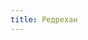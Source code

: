 ```yaml
---
title: Редрехан
---
```


<Audio fixed src="/menu/guidebook/races/redrehan/Vangelis - Ask the Mountains.mp3" />

<ButtonCover title="Редрехан" src="/menu/guidebook/races/redrehan/pic.jpg" author="Kimonas Theodossiou" authorHref="https://www.artstation.com/kimonas"/>
<BlockquoteBox attention text>
    Согласно мифам, ***искра***, давшая жизнь редрехан, была весьма тесно связана с природой, в связи с чем среди ушастых больше всего шаманов и друидов. Развитый культ предка, необычайная сплочённость и относительная миролюбивость делает из этого народа живой памятник далекому прошлому Нихерии. Необычная внешность и ореол загадочности даёт им среди людей негласный статус красивой расы. Редрехан пережили очень многое, что местами ожесточило их и оставило заметный отпечаток на менталитете.
</BlockquoteBox>
<BlockquoteBox warning text>
    Врождённый дар к **друидизму** и **шаманизму**. Особый подход к **кузнечному делу**.
</BlockquoteBox>

Излюбленная климатическая зона – север и ближайшие к нему территории. По этой причине редрехан почти не перемещались по Нихерии, осев лишь на своей исторической родине и северных колониях. Из-за чётких территориальных предпочтений они почти не менялись внешне, в отличие от, например, людей или бестийцев.

## Культура
Культура редрехан отражает пережитые ими события. С тех пор как исчезли *светлые*, а *тёмные* стали сотрудничать с *забытыми*, культура народа редрехан стала представлять из себя безудержный микс самых разных традиций и принципов исходящих из истории двух великих культур.

Баланс природы не был потерян забытыми редрехан. Правильные шаманы и друиды берегут природный баланс, не насилуют природу, не мучают духов и лелеют мечту стать членами Ковена или присоединиться к элитным стражам Синларина — Всадникам на грифонах. Более решительные, мечтающие стать делегатом или прокуратором Наат, могут насильно брать под контроль разум диких животных, путём борьбы вытаскивать с потустороннего плана духи предков и даже выращивать землянику на вершинах обледеневших гор, но немногие решаются действовать так жёстко. Это называется тёмным друидизмом или шаманизмом и весьма ограничивается культурными и общественными правилами.

<BlockquoteBox center author="Авраам Виртекс, гранд-адмирал Коркафта.">
    Сохранить традиции, окружающий мир и память о прошлом — их главная цель. На пути к этой цели их остановят только Боги.
</BlockquoteBox>

*Тёмные обменяли воинственность на цивилизацию, а светлые отбросили расизм ради выживания.*

### Архитектура
**Живут редрехан в больших городах, затерянных среди лесов или льдов.** Дома строятся как из камня, так и из дерева, отличаются малой площадью и большой высотой. Подвесные мосты между верхними этажами – основное украшение городов и поселений. В ходу небольшие круглые фонари, цветы в горшках, вьющийся плющ и певчие птицы, которых прикармливают на специальных карнизах у крыш. Тёмные редрехан западных колоний поддерживают традицию в собственном представлении: высота их домов растёт вниз, а подвёсные мосты заменяют вычурные подземные коридоры, соединяющие здания городского комплекса. В результате из-под земли торчат лишь шпили, как бы намекающие на то, какая высота зданий на самом деле сокрыта под землей.

### Быт 
* **Семьи** большие и включают старое поколение вплоть до прапрадедов. Из-за сильнейшего культа предков каждый редрехан знает свой род как минимум до седьмого колена. Молодёжь беспрекословно слушается и уважает старших. Редкий редрехан не продолжает дело родителей.
* В **период ухаживаний** редрехан вместе охотятся. Чтобы доказать избраннице свои чувства, юноши иногда отправляются на поиски цветка, который расцветает только раз в году на голых камнях. Девушки же собирают для избранников пригоршню особых ягод. Если они оказываются горькими — значит, лучше подождать с бракосочетанием, если кислые — значит, между влюблёнными есть нераскрытые тайны, если сладкие — значит, совместная жизнь будет счастливой.
* **Свадьбы** скромные: влюблённые обмениваются прядями волос, которые вплетают в косы друг друга, а потом получают подарки и празднуют до утра в кругу ближайших родственников.
* **Похороны** специфические: умершего расчленяют и закапывают части тела как можно дальше друг от друга, а одежду сжигают. Редрехан делают это, чтобы душа гарантированно отправилась в Чертог и не застряла в теле, а тело быстрее стало частью природы.
* **Редрехан боятся заразиться ликантропией или вампиризмом.**
* **К магии относятся с подозрением**, но одарённых ею сородичей не травят, по крайней мере в открытую. Зная к чему это когда-то привело, они насторожены так же как и их предки.
* **К чудесам механики и инженерии, особенно на паровой тяге, настроены негативно.**
* Несмотря на традиционализм, **к полукровкам относятся хорошо**.
* Говорят и пишут на **редрехе** и его диалектах. Другие языки изучают по мере необходимости.
* Верховыми животными не брезгуют. Кроме обычных лошадей у них есть **грифоны**.

### Законы
Исходя из неизменных традиций и особенностей менталитета, у редрехан практически полностью исключены мародёрство, осквернение захоронений и братоубийство. В тех редких случаях, когда что-то подобное происходит, виновных наказывают жесточайшим образом. Редрехан — сплочённый народ, а в настоящее время сплочённый как никогда ранее, знающий тонкости выживания и умеющий постоять за себя.

## Внешность
Средний рост и мужчин, и женщин — **160-175см**, вес — **50-70кг**.

Тела хорошо сложены, уши длинные, несколько закруглённые на кончиках, подвижные и покрыты шерстью в тон волосам. Жизнь в гармонии с природой обеспечивает расу отсутствием склонности к чрезмерной полноте или худобе. Девушки и женщины обычно пониже мужчин ростом и обладают более округлыми формами, тогда как мужчины более жилистые, угловатые и плоские.

Глаза большие, немного раскосые, с миндалевидным разрезом, всегда слегка светятся и потухают только после смерти.

Хотя родов редрехан бесчисленное множество, можно выделить **основные этничности**: *Наат* — тёмные редрехан; *Леитиасан* — серые редрехан; *Диамердет* и *Аирнарис* — этносы забытых редрехан и старейшие роды.

<BlockquoteBox text>
    <AuthorPic src="/menu/guidebook/races/redrehan/pic2.jpg" left author="KueshkaArt" authorHref="https://www.deviantart.com/kueshkaart" />

    **Диамердет** - редрехан крайнего севера, светловолосые и голубоглазые с бледно-розовой кожей. По телосложению массивнее остальных, а одежду предпочитают тёплую и лёгкую, из шерсти и льна. Представляют собой стандарт забытых редрехан и весьма почитаются в обществе за сохранение древнейших традиций и чистоту крови.
</BlockquoteBox>
<BlockquoteBox text>
    **Аирнарис** - редрехан средней полосы Синларина и юга. Волосы могут быть русыми, рыжими или тёмными, глаза чаще всего зелёные и светлые, редко карие. Когда-то были превалирующими в численности, сейчас же отошли на второй план. Самые консервативные и вечно сомневающиеся по поводу союза с тёмными.
</BlockquoteBox>

<BlockquoteBox text>
    <AuthorPic src="/menu/guidebook/races/redrehan/pic3.jpg" left author="Faefoe" authorHref="https://www.artstation.com/faefoe" />

    **Леитиасан** - потомки дипломатов, добившихся союза забытых редрехан и тёмных. Некоторые называют их серыми редрехан. По образу жизни они мало чем отличаются от остальных сородичей. Так же как и наат претерпевают акклиматизацию, но в гораздо меньшей степени. Глаза тёмных оттенков, в основном синие и фиолетовые.
</BlockquoteBox>
<BlockquoteBox text>
    **Наат** - Черты лица и у мужчин, и у женщин угловатые и резкие, у мужчин это заметно сильнее. Тем не менее, многие могли бы счесть тёмных редрехан довольно привлекательными. Волосы белые или серые. Очень редко встречаются темноволосые или рыжеватые. Уши немного острее и короче чем у остальных. Глаза бывают от бледно-серого до насыщенно-красного, чаще всего золотистые, но бывают представители и целые роды с сиреневым цветом глаз.
</BlockquoteBox>

**Могут дожить до 200 лет.** Взрослеют как люди, **стареть начинают после 130**. В детстве уши у редрехан почти человеческие — круглые и бесшёрстные, но в течение всей жизни растут и покрываются шерстью, иногда достигая к старости до 20см в длину. Шутить о них не стоит, потому что редрехан считают их красивыми, ухаживают за ними и украшают различными серьгами. Волосы у редрехан растут медленно и густо, поэтому их не стригут и сплетают в косы или узлы. Мужчины обзаводятся бородой и усами только после семидесяти лет.

### Одежда 
Возвышенные представители и главы родов носят одежду как можно более светлую и как можно более лёгкую. Работяг больше заботит, естественно, практичность.

### Особенности тёмных и серых
#### Акклиматизация
Исконно-тёмные редрехан и другие этничности проживающие на территории северных колоний испытывают акклиматизацию: основное большинство испытывает неудобства в меньшей степени по окончании полярной зимы, но тёмные редрехан особенно страдают по исходу на солнечную поверхность после длительного проживания под землей.

Дело в том, что из-за отсутствия солнечного света меланин в их организмах не вырабатывается, поэтому в естественной среде обитания цвет их кожи колеблется от **девственно-белого до синевато-серого, иногда с красноватым оттенком**. Кожа тонкая, поэтому через неё часто просвечивают жилы, а порой и устройство сустава различить можно. Но, выбираясь на поверхность, они попадают в совершенно другие условия и их организм начинает судорожно под них подстраиваться. **Выработка меланина резко увеличивается, что приводит к довольно быстрому потемнению кожи.** «Смена цвета» длится где-то месяц и в это время исконно-тёмные редрехан вынуждены пользоваться различными алхимическими мазями от солнечных ожогов. Последние на их коже выглядят как сильное покраснение и раздражение и могут привести к смерти.

После месяца адаптации кожа приобретает **чёрно-синий, тёмно-серо-фиолетовый или вообще ониксовый оттенок**. После этого необходимость в алхимических препаратах отпадает. Вернувшись в подземелья, в течение месяца тёмные обретают свой прежний, «досолнечный» цвет.

Несмотря на то, что после акклиматизации солнце редрехан не вредит, они всё равно его недолюбливают: стараются держаться в тени, носят плащи, перчатки, капюшоны и шляпы, одеваясь достаточно плотно даже летом. Дело в том, что на поверхности для них слишком холодно после душных и жарких подземелий.

#### Зрение 
Они отлично видят в темноте и могут видеть в инфракрасном спектре раз в пару часов, но на поверхности практически слепнут. Из-за этого раньше тёмные носили повязки из полупрозрачной ткани, а сейчас, благодаря прогрессу, перешли на окуляры с затемнёнными стёклами и более изысканные изделия, вроде меховых шлемов со стеклом на крайнем севере.

#### Воздух поверхности 
Постоянно живущие под землей редрехан вынуждены на поверхности носить **маски и респираторы для фильтрации воздуха**. Многоразовые маски сделаны из плотного паутинного шёлка и смеси подземных трав, которыми перемежают слои тончайшей ткани. Одноразовые — это просто кусок ткани, пропаренный в том же алхимическом составе. Для богачей доступны респираторы тонкой работы. Нужно это всё не столько для фильтрации воздуха от опасных газов и испарений, сколько для спасения от **переизбытка кислорода на поверхности**.

#### Устойчивость к ядам
Тёмные крайне устойчивы к различным ядам. С ходом столетий они привыкли к тому, что подземные воздух, вода и еда в разной степени ядовиты. Чтобы отравить тёмного, нужны слоновьи дозы яда, и то не факт, что это сработает сразу.

## Примеры имён
К имени прилагает название рода или дома, которому редрехан принадлежит. Можно встретить многих редрехан с одинаковой фамилией, так как родословные у них очень обширные, и название рода носить - почётно.

<Table content={[
            ["Этнос", "Маскулинные имена", "Феминные имена"],
            ["Диамердет", "Диаррон, Гаттраат, Лиаррдет;", "Наррадъя, Лаккатриа, Меррегис;"],
            ["Аирнарис", "Лидаад, Хатемал, Амахорем;", "Дивамис, Эннази, Авана;"],
            ["Леитиасан", "Арсарис, Лиартран, Натархем;", "Виисара, Аньари, Стиилъя;"],
            ["Наат", "Аркант, Вэлгос, Джасрин;", "Диларра, Наррадъя, Орлстин;"],
        ]}/>

<div center>
    Это никаким образом не строгие правила, но исторически и статистически наиболее подходящие варианты для осведомлённости.
</div>

<Details summary="Подробности для самых инстересующихся">
    Примеры с названиями родов и домов.  
    *Предлог «о'» или «од» со значением «из» в редрехе светлого диалекта, "из рода".  
    Предлог «тр'» или «три» из редреха тёмного диалекта, "из дома".*

    <Table content={[
            ["Этнос", "Маскулинные имена", "Феминные имена"],
            ["Диамердет", "Айдиррен од Нвимейр;", "Мефттрийя о'Марвьер;"],
            ["Аирнарис", "Кихери о'Ни́итайт;", "Нати́исхи од Тванри;"],
            ["Леитиасан", "Эмнийтрен тр'Арфлайс", "Мирайтра три Мерьантир;"],
            ["Наат", "Тиррант три Эртьерти;", "Эрмирьент тр'Ейфтера;"],
        ]}/>

    * **Диамердет**: чтобы разогреть челюсть любят использовать самые труднопроизносимые или яркие звуки, например «д» или «р», «ɮ» или «θ̠».
    * **Аирнарис**: питают особую страсть к протяжным гласным. В именах чувствуют строгий вкус: не слишком вычурно, но достаточно, достойно редрехан.
    * **Леитиасан**: стараются именовать детей лаконично, передавая наибольший смысл наименьшим количеством слогов.
    * **Наат**: любят бойкие имена независимо от их длины или красочности глубинного смысла. Используют современные слова в именах.

    Строгих правил образования имён не существуют, но есть несколько заметных закономерностей:
    #### Имена 
    Имена редрехан представляют из себя комбинации слов из древнейших диалектов. У имени всегда есть основа и один или ряд суффиксов.

    Маскулинные и феминные имена подчас могут совсем не отличаться, но всё же имена мужчин чаще заканчиваются на согласные звуки, а женские нередко оканчиваются на открытый слог, гласный звук соотвественно. Но в то же время исключительно часто можно встретить окончания женских имён: «ин» и «ис», исторически значившие ныне утраченные титулы.

    #### Фамилии
    Имя рода восходит к имени родоначальника, либо из названия местности, где он основал род.
</Details>

<div center>
    Ключевые слова для поиска артов — elf, dark elf, drow
</div>